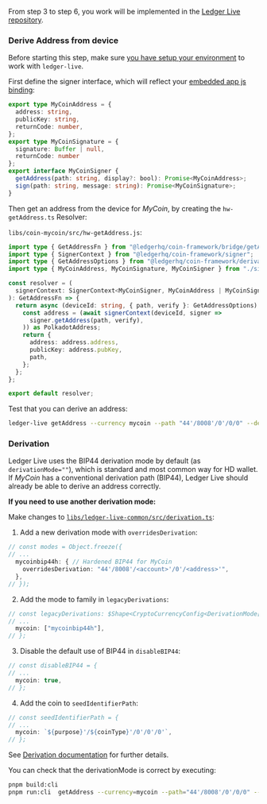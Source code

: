 From step 3 to step 6, you work will be implemented in the [Ledger Live repository](https://github.com/LedgerHQ/ledger-live/tree/develop/libs/ledger-live-common).

### Derive Address from device

Before starting this step, make sure [you have setup your environment](../setup-build/live-common/) to work with `ledger-live`.

First define the signer interface, which will reflect your [embedded app js binding](./js-bindings):

```ts
export type MyCoinAddress = {
  address: string,
  publicKey: string,
  returnCode: number,
};
export type MyCoinSignature = {
  signature: Buffer | null,
  returnCode: number
};
export interface MyCoinSigner {
  getAddress(path: string, display?: bool): Promise<MyCoinAddress>;
  sign(path: string, message: string): Promise<MyCoinSignature>;
}
```

Then get an address from the device for <i>MyCoin</i>, by creating the `hw-getAddress.ts` Resolver:

`libs/coin-mycoin/src/hw-getAddress.js`:

```ts
import type { GetAddressFn } from "@ledgerhq/coin-framework/bridge/getAddressWrapper";
import type { SignerContext } from "@ledgerhq/coin-framework/signer";
import type { GetAddressOptions } from "@ledgerhq/coin-framework/derivation";
import type { MyCoinAddress, MyCoinSignature, MyCoinSigner } from "./signer";

const resolver = (
  signerContext: SignerContext<MyCoinSigner, MyCoinAddress | MyCoinSignature>,
): GetAddressFn => {
  return async (deviceId: string, { path, verify }: GetAddressOptions) => {
    const address = (await signerContext(deviceId, signer =>
      signer.getAddress(path, verify),
    )) as PolkadotAddress;
    return {
      address: address.address,
      publicKey: address.pubKey,
      path,
    };
  };
};

export default resolver;
```

Test that you can derive an address:

```sh
ledger-live getAddress --currency mycoin --path "44'/8008'/0'/0/0" --derivationMode ""
```

### Derivation

Ledger Live uses the BIP44 derivation mode by default (as `derivationMode=""`), which is standard and most common way for HD wallet.
If <i>MyCoin</i> has a conventional derivation path (BIP44), Ledger Live should already be able to derive an address correctly.

**If you need to use another derivation mode:**

Make changes to [`libs/ledger-live-common/src/derivation.ts`](https://github.com/LedgerHQ/ledger-live/tree/develop/libs/ledger-live-common/src/derivation.ts):

1. Add a new derivation mode with `overridesDerivation`:
  ```ts
  // const modes = Object.freeze({
  // ...
    mycoinbip44h: { // Hardened BIP44 for MyCoin
      overridesDerivation: "44'/8008'/<account>'/0'/<address>'",
    },
  // });
  ```
2. Add the mode to family in `legacyDerivations`:
  ```ts
  // const legacyDerivations: $Shape<CryptoCurrencyConfig<DerivationMode[]>> = {
  // ...
    mycoin: ["mycoinbip44h"],
  // };
  ```
3. Disable the default use of BIP44 in `disableBIP44`:
  ```ts
  // const disableBIP44 = {
  // ...
    mycoin: true,
  // };
  ```
4. Add the coin to `seedIdentifierPath`:
  ```ts
  // const seedIdentifierPath = {
  // ...
    mycoin: `${purpose}'/${coinType}'/0'/0'/0'`,
  // };
  ```

See [Derivation documentation](https://github.com/LedgerHQ/ledger-live/wiki/LLC:derivation) for further details.

You can check that the derivationMode is correct by executing:

```sh
pnpm build:cli
pnpm run:cli  getAddress --currency=mycoin --path="44'/8008'/0'/0/0" --derivationMode=""
```
